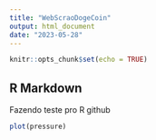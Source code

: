 ```yaml
---
title: "WebScraoDogeCoin"
output: html_document
date: "2023-05-28"
---
```


```r
knitr::opts_chunk$set(echo = TRUE)
```

## R Markdown

Fazendo teste pro R github



```r
plot(pressure)
```

